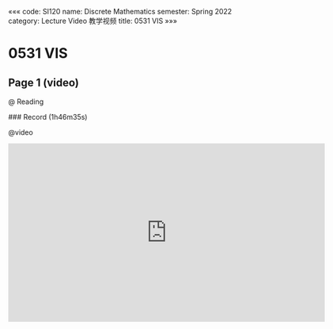 «««
code: SI120
name: Discrete Mathematics
semester: Spring 2022
category: Lecture Video 教学视频
title: 0531 VIS
»»»

# 0531 VIS

## Page 1 (video)

@ Reading

<div class="markdown-body">
### Record (1h46m35s)
</div>

@video

<iframe src="https://sbfull.com/e/ctw68yc8phmb.html" frameborder=0 marginwidth=0 marginheight=0 scrolling=no width=640 height=360 allowfullscreen></iframe>


